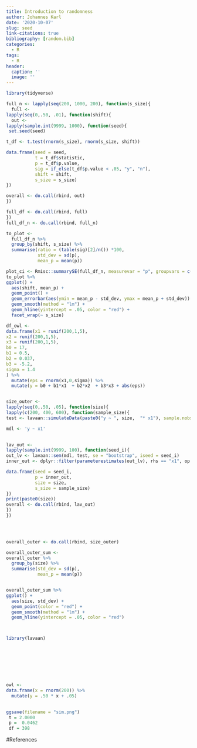 ---
title: Introduction to randomness
author: Johannes Karl
date: '2020-10-07'
slug: seed
link-citations: true
bibliography: [random.bib] 
categories:
  - R
tags:
  - R
header:
  caption: ''
  image: ''
---

```{r data, include = F}
library(tidyverse)
```
```{r, simulating data}
full_n <- lapply(seq(200, 1000, 200), function(s_size){
  full <- 
lapply(seq(0,.50, .01), function(shift){
  out <- 
lapply(sample.int(9999, 1000), function(seed){
 set.seed(seed)

t_df <- t.test(rnorm(s_size), rnorm(s_size, shift))

data.frame(seed = seed,
           t = t_df$statistic,
           p = t_df$p.value,
           sig = if_else(t_df$p.value < .05, "y", "n"),
           shift = shift,
           s_size = s_size) 
})

overall <- do.call(rbind, out)
})

full_df <- do.call(rbind, full)
})
full_df_n <- do.call(rbind, full_n)

to_plot <- 
  full_df_n %>%
  group_by(shift, s_size) %>%
  summarise(ratio = (table(sig)[2]/n()) *100,
            std_dev = sd(p),
            mean_p = mean(p))

plot_ci <- Rmisc::summarySE(full_df_n, measurevar = "p", groupvars = c("shift", "s_size"))
to_plot %>%
ggplot() +
  aes(shift, mean_p) +
  geom_point() +
  geom_errorbar(aes(ymin = mean_p - std_dev, ymax = mean_p + std_dev)) +
  geom_smooth(method = "lm") +
  geom_hline(yintercept = .05, color = "red") +
  facet_wrap(~ s_size)

df_owl <- 
data.frame(x1 = runif(200,1,5),
x2 = runif(200,1,5),
x3 = runif(200,1,5),
b0 = 17,
b1 = 0.5,
b2 = 0.037,
b3 = -5.2,
sigma = 1.4
) %>%
  mutate(eps = rnorm(x1,0,sigma)) %>%
  mutate(y = b0 + b1*x1  + b2*x2  + b3*x3 + abs(eps))


size_outer <- 
lapply(seq(0,.50, .05), function(size){
lapply(c(200, 400, 600), function(sample_size){
test <- lavaan::simulateData(paste0("y ~ ", size,  "* x1"), sample.nobs = sample_size, iseed = 2711)

mdl <- 'y ~ x1'
  

lav_out <- 
lapply(sample.int(9999, 100), function(seed_i){
out_lv <- lavaan::sem(mdl, test, se = "bootstrap", iseed = seed_i)
inner_out <- dplyr::filter(parameterestimates(out_lv), rhs == "x1", op == "~")$p

data.frame(seed = seed_i,
           p = inner_out,
           size = size,
           s_size = sample_size)
}) 
print(paste0(size))
overall <- do.call(rbind, lav_out)
})
})


  

overall_outer <- do.call(rbind, size_outer) 

overall_outer_sum <- 
overall_outer %>%
  group_by(size) %>%
  summarise(std_dev = sd(p),
            mean_p = mean(p))


overall_outer_sum %>%
ggplot() +
  aes(size, std_dev) +
  geom_point(color = "red") +
  geom_smooth(method = "lm") +
  geom_hline(yintercept = .05, color = "red")



library(lavaan)








owl <- 
data.frame(x = rnorm(200)) %>%
  mutate(y = .50 * x + .05)
           

ggsave(filename = "sim.png")
 t = 2.0000
 p =  0.0462
 df = 398
```

#References